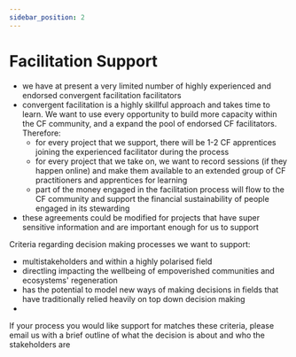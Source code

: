 ```yaml
---
sidebar_position: 2
---
```


# Facilitation Support

- we have at present a very limited number of highly experienced and endorsed convergent facilitation facilitators
- convergent facilitation is a highly skillful approach and takes time to learn. We want to use every opportunity to build more capacity within the CF community, and a expand the pool of endorsed CF facilitators. Therefore:
    - for every project that we support, there will be 1-2 CF apprentices joining the experienced facilitator during the process
    - for every project that we take on, we want to record sessions (if they happen online) and make them available to an extended group of CF practitioners and apprentices for learning
    - part of the money engaged in the facilitation process will flow to the CF community and support the financial sustainability of people engaged in its stewarding
 - these agreements could be modified for projects that have super sensitive information and are important enough for us to support

Criteria regarding decision making processes we want to support:
- multistakeholders and within a highly polarised field
- directling impacting the wellbeing of empoverished communities and ecosystems' regeneration
- has the potential to model new ways of making decisions in fields that have traditionally relied heavily on top down decision making
- 

If your process you would like support for matches these criteria, please email us with a brief outline of what the decision is about and who the stakeholders are
